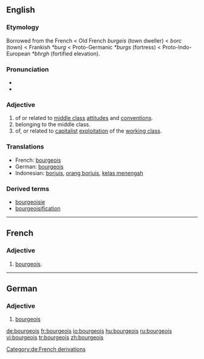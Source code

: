 ==English==

===Etymology===
Borrowed from the French < Old French ''burgeis'' (town dweller) < ''borc'' (town) < Frankish ''*burg'' < Proto-Germanic ''*burgs'' (fortress) < Proto-Indo-European ''*bhrgh'' (fortified elevation).

===Pronunciation===
*{{audio|en-uk-bourgeois.ogg|Audio (UK)}}
*{{audio|en-us-bourgeois.ogg|Audio (US)}}

===Adjective===
{{en-adj}}

# of or related to [[middle class]] [[attitudes]] and [[conventions]].
# belonging to the middle class.
# of, or related to [[capitalist]] [[exploitation]] of the [[working class]].

===Translations===
{{rfc-level|Translations at L3+ (AutoFormat would have corrected level of Translations)}}
*French: [[bourgeois#French|bourgeois]]
*German: [[bourgeois#German|bourgeois]]
*Indonesian: [[borjuis]], [[orang borjuis]], [[kelas menengah]]

===Derived terms===
*[[bourgeoisie]]
*[[bourgeoisification]]

----

==French==

===Adjective===
{{fr-adj|mp=bourgeois}}

# [[bourgeois]].

----

==German==

===Adjective===
{{de-adj|comparative=bourgeoiser|superlative=bourgeoisesten}}

# [[bourgeois#English|bourgeois]]

[[Category:de:French derivations]]

[[de:bourgeois]]
[[fr:bourgeois]]
[[io:bourgeois]]
[[hu:bourgeois]]
[[ru:bourgeois]]
[[vi:bourgeois]]
[[tr:bourgeois]]
[[zh:bourgeois]]
